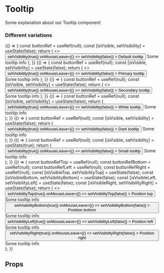 



<Meta title="Tooltip" component={Tooltip} />

# Tooltip

Some explanation about our Tooltip component

### Different variations

<Canvas isColumn>
	<Story name="Default">
		{() => {
			const buttonRef = useRef(null);
			const [isVisible, setVisibility] = useState(false);
			return (
				<>
					<button
						ref={buttonRef}
						onMouseEnter={() => setVisibility(true)}
						onMouseLeave={() => setVisibility(false)}
					>
						Default tooltip
					</button>
					<Tooltip isVisible={isVisible} targetRef={buttonRef}> Some tooltip info </Tooltip>
				</>
			);
		}}
	</Story>
	<Story name="Primary">
		{() => {
			const buttonRef = useRef(null);
			const [isVisible, setVisibility] = useState(false);
			return (
				<>
					<button
						ref={buttonRef}
						onMouseEnter={() => setVisibility(true)}
						onMouseLeave={() => setVisibility(false)}
					>
						Primary tooltip
					</button>
					<Tooltip type={TooltipTypeMap.PRIMARY} isVisible={isVisible} targetRef={buttonRef}> Some tooltip info </Tooltip>
				</>
			);
		}}
	</Story>
	<Story name="Secondary">
		{() => {
			const buttonRef = useRef(null);
			const [isVisible, setVisibility] = useState(false);
			return (
				<>
					<button
						ref={buttonRef}
						onMouseEnter={() => setVisibility(true)}
						onMouseLeave={() => setVisibility(false)}
					>
						Secondary tooltip
					</button>
					<Tooltip type={TooltipTypeMap.SECONDARY}  isVisible={isVisible} targetRef={buttonRef}> Some tooltip info </Tooltip>
				</>
			);
		}}
	</Story>
	<Story name="White">
		{() => {
			const buttonRef = useRef(null);
			const [isVisible, setVisibility] = useState(false);
			return (
				<div style={{marginLeft: "200px", marginTop: "500px"}} className="u-margin-top-lg">
					<button
						ref={buttonRef}
						onMouseEnter={() => setVisibility(true)}
						onMouseLeave={() => setVisibility(false)}
					>
						White tooltip
					</button>
					<Tooltip placement="bottom-end" type={TooltipTypeMap.WHITE} isVisible={true} targetRef={buttonRef}> Some tooltip info </Tooltip>
				</div>
			);
		}}
	</Story>
	<Story name="Dark">
		{() => {
			const buttonRef = useRef(null);
			const [isVisible, setVisibility] = useState(false);
			return (
				<div style={{marginLeft: "200px", marginTop: "500px"}} className="u-margin-top-lg">
					<button
						ref={buttonRef}
						onMouseEnter={() => setVisibility(true)}
						onMouseLeave={() => setVisibility(false)}
					>
						Dark tooltip
					</button>
					<Tooltip placement="bottom-end" type={TooltipTypeMap.DARK} isVisible={true} targetRef={buttonRef}> Some tooltip info </Tooltip>
				</div>
			);
		}}
	</Story>
	<Story name="Small">
		{() => {
			const buttonRef = useRef(null);
			const [isVisible, setVisibility] = useState(true);
			return (
				<div className="u-margin-top-lg u-margin-left-lg">
					<button
						ref={buttonRef}
						onMouseEnter={() => setVisibility(true)}
						onMouseLeave={() => setVisibility(false)}
					>
						Small tooltip
					</button>
					<Tooltip size={TooltipSizeMap.SMALL} type={TooltipTypeMap.DARK} isVisible={isVisible} targetRef={buttonRef}> Some tooltip info </Tooltip>
				</div>
			);
		}}
	</Story>
	<Story name="Tooltip placement">
		{() => {
			const buttonRefTop = useRef(null);
			const buttonRefBottom = useRef(null);
			const buttonRefLeft = useRef(null);
			const buttonRefRight = useRef(null);
			const [isVisibleTop, setVisibilityTop] = useState(false);
			const [isVisibleBottom, setVisibilityBottom] = useState(false);
			const [isVisibleLeft, setVisibilityLeft] = useState(false);
			const [isVisibleRight, setVisibilityRight] = useState(false);
			return (
				<>
					<div className="u-margin-top-lg">
						<button
							ref={buttonRefTop}
							onMouseEnter={() => setVisibilityTop(true)}
							onMouseLeave={() => setVisibilityTop(false)}
						>
							Position top
						</button>
						<Tooltip placement="top" isVisible={isVisibleTop} targetRef={buttonRefTop}> Some tooltip info </Tooltip>
					</div>
					<div className="u-margin-top-lg">
						<button
							ref={buttonRefBottom}
							onMouseEnter={() => setVisibilityBottom(true)}
							onMouseLeave={() => setVisibilityBottom(false)}
						>
							Position bottom
						</button>
						<Tooltip placement="bottom" isVisible={isVisibleBottom} targetRef={buttonRefBottom}> Some tooltip info </Tooltip>
					</div>
					<div style={{marginLeft: "200px"}} className="u-margin-top-lg">
						<button
							ref={buttonRefLeft}
							onMouseEnter={() => setVisibilityLeft(true)}
							onMouseLeave={() => setVisibilityLeft(false)}
						>
							Position left
						</button>
						<Tooltip placement="left" isVisible={isVisibleLeft} targetRef={buttonRefLeft}> Some tooltip info </Tooltip>
					</div>
					<div className="u-margin-top-lg">
						<button
							ref={buttonRefRight}
							onMouseEnter={() => setVisibilityRight(true)}
							onMouseLeave={() => setVisibilityRight(false)}
						>
							Position right
						</button>
						<Tooltip placement="right" isVisible={isVisibleRight} targetRef={buttonRefRight}> Some tooltip info </Tooltip>
					</div>
				</>
			);
		}}
	</Story>
</Canvas>

## Props

<ArgsTable of={Tooltip} />
